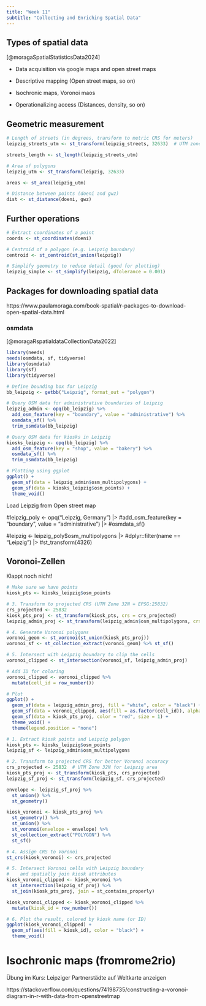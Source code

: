 ```yaml
---
title: "Week 11"
subtitle: "Collecting and Enriching Spatial Data"
---
```



## Types of spatial data
[@moragaSpatialStatisticsData2024]



- Data acquisition via google maps and open street maps

- Descriptive mapping (Open street maps, so on)

- Isochronic maps, Voronoi maos

- Operationalizing access (Distances, density, so on)

## Geometric measurement 

```r
# Length of streets (in degrees, transform to metric CRS for meters)
leipzig_streets_utm <- st_transform(leipzig_streets, 32633)  # UTM zone for Leipzig approx

streets_length <- st_length(leipzig_streets_utm)

# Area of polygons
leipzig_utm <- st_transform(leipzig, 32633)

areas <- st_area(leipzig_utm)

# Distance between points (doeni and gwz)
dist <- st_distance(doeni, gwz)


```


## Further operations

```r
# Extract coordinates of a point
coords <- st_coordinates(doeni)

# Centroid of a polygon (e.g. Leipzig boundary)
centroid <- st_centroid(st_union(leipzig))

# Simplify geometry to reduce detail (good for plotting)
leipzig_simple <- st_simplify(leipzig, dTolerance = 0.001)
```



## Packages for downloading spatial data

https://www.paulamoraga.com/book-spatial/r-packages-to-download-open-spatial-data.html

### osmdata
[@moragaRspatialdataCollectionData2022]

```r
library(needs)
needs(osmdata, sf, tidyverse)
library(osmdata)
library(sf)
library(tidyverse)

# Define bounding box for Leipzig
bb_leipzig <- getbb("Leipzig", format_out = "polygon")

# Query OSM data for administrative boundaries of Leipzig
leipzig_admin <- opq(bb_leipzig) %>% 
  add_osm_feature(key = "boundary", value = "administrative") %>% 
  osmdata_sf() %>% 
  trim_osmdata(bb_leipzig)

# Query OSM data for kiosks in Leipzig
kiosks_leipzig <- opq(bb_leipzig) %>% 
  add_osm_feature(key = "shop", value = "bakery") %>% 
  osmdata_sf() %>% 
  trim_osmdata(bb_leipzig)

# Plotting using ggplot
ggplot() +
  geom_sf(data = leipzig_admin$osm_multipolygons) +
  geom_sf(data = kiosks_leipzig$osm_points) +
  theme_void()

```

Load Leipzig from Open street map

#leipzig_poly <- opq("Leipzig, Germany") |>
  #add_osm_feature(key = "boundary", value = "administrative") |>
  #osmdata_sf()

#leipzig <- leipzig_poly$osm_multipolygons |>
  #dplyr::filter(name == "Leipzig") |>
  #st_transform(4326)

## Voronoi-Zellen

Klappt noch nicht!

```r

# Make sure we have points
kiosk_pts <- kiosks_leipzig$osm_points

# 3. Transform to projected CRS (UTM Zone 32N = EPSG:25832)
crs_projected <- 25832
kiosk_pts_proj <- st_transform(kiosk_pts, crs = crs_projected)
leipzig_admin_proj <- st_transform(leipzig_admin$osm_multipolygons, crs = crs_projected)

# 4. Generate Voronoi polygons
voronoi_geom <- st_voronoi(st_union(kiosk_pts_proj))
voronoi_sf <- st_collection_extract(voronoi_geom) %>% st_sf()

# 5. Intersect with Leipzig boundary to clip the cells
voronoi_clipped <- st_intersection(voronoi_sf, leipzig_admin_proj)

# Add ID for coloring
voronoi_clipped <- voronoi_clipped %>% 
  mutate(cell_id = row_number())

# Plot
ggplot() +
  geom_sf(data = leipzig_admin_proj, fill = "white", color = "black") +
  geom_sf(data = voronoi_clipped, aes(fill = as.factor(cell_id)), alpha = 0.5, color = "black") +
  geom_sf(data = kiosk_pts_proj, color = "red", size = 1) +
  theme_void() +
  theme(legend.position = "none")

```




```r
# 1. Extract kiosk points and Leipzig polygon
kiosk_pts <- kiosks_leipzig$osm_points
leipzig_sf <- leipzig_admin$osm_multipolygons

# 2. Transform to projected CRS for better Voronoi accuracy
crs_projected <- 25832  # UTM Zone 32N for Leipzig area
kiosk_pts_proj <- st_transform(kiosk_pts, crs_projected)
leipzig_sf_proj <- st_transform(leipzig_sf, crs_projected)

envelope <- leipzig_sf_proj %>% 
  st_union() %>% 
  st_geometry()

kiosk_voronoi <- kiosk_pts_proj %>%
  st_geometry() %>%
  st_union() %>%
  st_voronoi(envelope = envelope) %>%
  st_collection_extract("POLYGON") %>%
  st_sf()

# 4. Assign CRS to Voronoi
st_crs(kiosk_voronoi) <- crs_projected

# 5. Intersect Voronoi cells with Leipzig boundary
#    and spatially join kiosk attributes
kiosk_voronoi_clipped <- kiosk_voronoi %>%
  st_intersection(leipzig_sf_proj) %>%
  st_join(kiosk_pts_proj, join = st_contains_properly)

kiosk_voronoi_clipped <- kiosk_voronoi_clipped %>%
  mutate(kiosk_id = row_number())

# 6. Plot the result, colored by kiosk name (or ID)
ggplot(kiosk_voronoi_clipped) +
  geom_sf(aes(fill = kiosk_id), color = "black") +
  theme_void()
```

# Isochronic maps (fromrome2rio)


Übung im Kurs: Leipziger Partnerstädte auf Weltkarte anzeigen


https://stackoverflow.com/questions/74198735/constructing-a-voronoi-diagram-in-r-with-data-from-openstreetmap